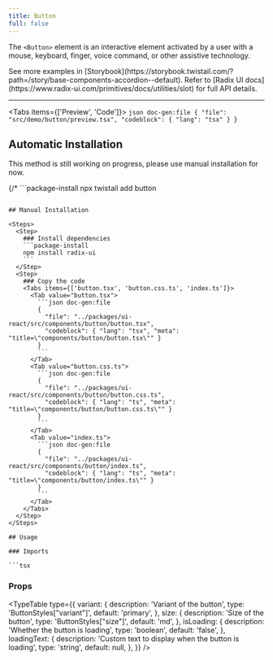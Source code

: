 ```yaml
---
title: Button
full: false
---
```



The `<Button>` element is an interactive element activated by a user with a mouse, keyboard, finger, voice command, or other assistive technology.

<Callout type='info'>
  See more examples in [Storybook](https://storybook.twistail.com/?path=/story/base-components-accordion--default).
  Refer to [Radix UI docs](https://www.radix-ui.com/primitives/docs/utilities/slot) for full API details.
</Callout>

---

<Tabs items={['Preview', 'Code']}>
  <Tab value="Preview" className="rounded-b-xl flex min-h-44 flex-wrap items-center justify-center gap-4">
    <ButtonDemo />
  </Tab>
  <Tab value="Code">
    ```json doc-gen:file
    { "file": "src/demo/button/preview.tsx", "codeblock": { "lang": "tsx" } }
    ```
  </Tab>
</Tabs>

## Automatic Installation

<Callout type='warn'>
  This method is still working on progress, please use manual installation for now.
</Callout>

{/* ```package-install
npx twistail add button
``` */}

## Manual Installation

<Steps>
  <Step>
    ### Install dependencies
    ```package-install
    npm install radix-ui
    ```
  </Step>
  <Step>
    ### Copy the code
    <Tabs items={['button.tsx', 'button.css.ts', 'index.ts']}>
      <Tab value="button.tsx">
        ```json doc-gen:file
        {
          "file": "../packages/ui-react/src/components/button/button.tsx",
          "codeblock": { "lang": "tsx", "meta": "title=\"components/button/button.tsx\"" }
        }
        ```
      </Tab>
      <Tab value="button.css.ts">
        ```json doc-gen:file
        {
          "file": "../packages/ui-react/src/components/button/button.css.ts",
          "codeblock": { "lang": "ts", "meta": "title=\"components/button/button.css.ts\"" }
        }
        ```
      </Tab>
      <Tab value="index.ts">
        ```json doc-gen:file
        {
          "file": "../packages/ui-react/src/components/button/index.ts",
          "codeblock": { "lang": "ts", "meta": "title=\"components/button/index.ts\"" }
        }
        ```
      </Tab>
    </Tabs>
  </Step>
</Steps>

## Usage

### Imports

```tsx
```

### Props

<TypeTable
  type={{
    variant: {
      description: 'Variant of the button',
      type: 'ButtonStyles["variant"]',
      default: 'primary',
    },
    size: {
      description: 'Size of the button',
      type: 'ButtonStyles["size"]',
      default: 'md',
    },
    isLoading: {
      description: 'Whether the button is loading',
      type: 'boolean',
      default: 'false',
    },
    loadingText: {
      description: 'Custom text to display when the button is loading',
      type: 'string',
      default: null,
    },
  }}
/>
